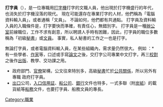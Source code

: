 {{Expand|time=2017-05-16T12:50:49+00:00}}
{{Unreferenced|time=2014-05-23T02:28:58+00:00}}
'''打字員'''（{{lang-en|'''Typist'''}}），是一位專職用[[打字機|打字機]]打字的文職人員，他出現於打字機盛行的年代，也消失於打字機沒落的現代。 現在可能還存在專業打字的人材，他們稱為「電腦資料輸入員」，或者通稱「文員」。 不論如何，他們都有共通點。 打字員及資料輸入員的入職條件是，打字要快而準確，有責任心，無錯別字。 打字員是一種[[辦公室|辦公室]]前線職位，工作不求有創意，所以聘請人手時有困難，因此，打字員的職位多數稱為「初級[[秘書|秘書]]」或[[文員|文員]]。 事實，私人秘書的工作之一也是打字。

無論打字員，或者電腦資料輸入員，在某些組織內，需求量仍然很大。 例如
：* 有一些學者、[[作家|作家]]等，口述或手寫[[論文|論文]]之後，交打字公司專業中文打字，再三[[校對|校對]]之後作[[出版|出版]]、教學、交功課之用。
* 政府部門、[[官僚|官僚]]架構，公文往來特別多，高級[[秘書|秘書]]忙於[[公共關係|公共關係]]，所以另外有專職 政府打字員。
* [[出口|出口]]公司，[[入口|入口]][[信用証|信用証]]、[[船公司|船公司]]、[[銀行|銀行]]文件也特多，一式多聯（附[[炭紙|炭紙]]）的載貨紙等[[船務|船務]]文件，也要打字員、船務文員的專長。

[[Category:職業|Category:職業]]